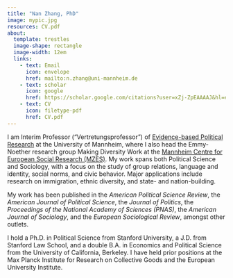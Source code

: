 ```yaml
---
title: "Nan Zhang, PhD"
image: mypic.jpg
resources: CV.pdf
about:
  template: trestles
  image-shape: rectangle
  image-width: 12em
  links:
    - text: Email
      icon: envelope
      href: mailto:n.zhang@uni-mannheim.de
    - text: scholar
      icon: google
      href: https://scholar.google.com/citations?user=xZj-ZpEAAAAJ&hl=en
    - text: CV
      icon: filetype-pdf
      href: CV.pdf
---
```


I am Interim Professor ("Vertretungsprofessor") of [Evidence-based Political Research](https://www.sowi.uni-mannheim.de/zhang/) at the University of Mannheim, where I also head the Emmy-Noether research group Making Diversity Work at the [Mannheim Centre for European Social Research (MZES)](mzes.uni-mannheim.de/d7/en). My work spans both Political Science and Sociology, with a focus on the study of group relations, language and identity, social norms, and civic behavior. Major applications include research on immigration, ethnic diversity, and state- and nation-building.

My work has been published in the *American Political Science Review*, the *American Journal of Political Science*, the *Journal of Politics*, the *Proceedings of the National Academy of Sciences (PNAS)*, the *American Journal of Sociology*, and the *European Sociological Review*, amongst other outlets.

I hold a Ph.D. in Political Science from Stanford University, a J.D. from Stanford Law School, and a double B.A. in Economics and Political Science from the University of California, Berkeley. I have held prior positions at the Max Planck Institute for Research on Collective Goods and the European University Institute.
